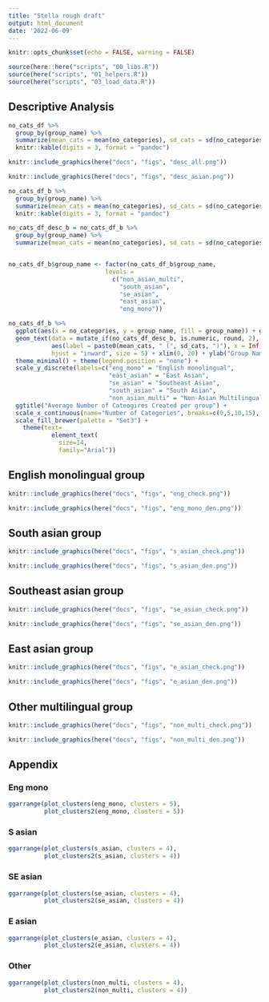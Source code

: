 ```yaml
---
title: "Stella rough draft"
output: html_document
date: '2022-06-09'
---
```


```r
knitr::opts_chunk$set(echo = FALSE, warning = FALSE)
```

```r
source(here::here("scripts", "00_libs.R"))
source(here("scripts", "01_helpers.R"))
source(here("scripts", "03_load_data.R"))
```

## Descriptive Analysis 

```r
no_cats_df %>% 
  group_by(group_name) %>% 
  summarize(mean_cats = mean(no_categories), sd_cats = sd(no_categories)) %>% 
  knitr::kable(digits = 3, format = "pandoc")
```

```r
knitr::include_graphics(here("docs", "figs", "desc_all.png"))
```
```r
knitr::include_graphics(here("docs", "figs", "desc_asian.png"))
```


```r
no_cats_df_b %>% 
  group_by(group_name) %>% 
  summarize(mean_cats = mean(no_categories), sd_cats = sd(no_categories)) %>% 
  knitr::kable(digits = 3, format = "pandoc")
```

```r
no_cats_df_desc_b = no_cats_df_b %>% 
  group_by(group_name) %>% 
  summarize(mean_cats = mean(no_categories), sd_cats = sd(no_categories)) 


no_cats_df_b$group_name <- factor(no_cats_df_b$group_name, 
                           levels = 
                             c("non_asian_multi", 
                               "south_asian",
                               "se_asian",
                               "east_asian",
                               "eng_mono"))

no_cats_df_b %>% 
  ggplot(aes(x = no_categories, y = group_name, fill = group_name)) + geom_boxplot(outlier.shape = NA) +
  geom_text(data = mutate_if(no_cats_df_desc_b, is.numeric, round, 2),
            aes(label = paste0(mean_cats, " (", sd_cats, ")"), x = Inf), 
            hjust = "inward", size = 5) + xlim(0, 20) + ylab("Group Name") + 
  theme_minimal() + theme(legend.position = "none") +
  scale_y_discrete(labels=c("eng_mono" = "English monolingual", 
                            "east_asian" = "East Asian",
                            "se_asian" = "Southeast Asian",
                            "south_asian" = "South Asian",
                            "non_asian_multi" = "Non-Asian Multilingual")) +
  ggtitle("Average Number of Cateogires Created per group") +
  scale_x_continuous(name="Number of Categories", breaks=c(0,5,10,15), limits=c(0, 20)) +
  scale_fill_brewer(palette = "Set3") +
    theme(text=
            element_text(
              size=14,
              family="Arial")) 
```

## English monolingual group
```r
knitr::include_graphics(here("docs", "figs", "eng_check.png"))
```

```r
knitr::include_graphics(here("docs", "figs", "eng_mono_den.png"))
```

## South asian group
```r
knitr::include_graphics(here("docs", "figs", "s_asian_check.png"))
```

```r
knitr::include_graphics(here("docs", "figs", "s_asian_den.png"))
```

## Southeast asian group
```r
knitr::include_graphics(here("docs", "figs", "se_asian_check.png"))
```

```r
knitr::include_graphics(here("docs", "figs", "se_asian_den.png"))
```

## East asian group
```r
knitr::include_graphics(here("docs", "figs", "e_asian_check.png"))
```
```r
knitr::include_graphics(here("docs", "figs", "e_asian_den.png"))
```


## Other multilingual group
```r
knitr::include_graphics(here("docs", "figs", "non_multi_check.png"))
```

```r
knitr::include_graphics(here("docs", "figs", "non_multi_den.png"))
```



## Appendix 

### Eng mono
```r
ggarrange(plot_clusters(eng_mono, clusters = 5),
          plot_clusters2(eng_mono, clusters = 5))
```

### S asian
```r
ggarrange(plot_clusters(s_asian, clusters = 4),
          plot_clusters2(s_asian, clusters = 4))
```

### SE asian 
```r
ggarrange(plot_clusters(se_asian, clusters = 4),
          plot_clusters2(se_asian, clusters = 4))
```

### E asian 
```r
ggarrange(plot_clusters(e_asian, clusters = 4),
          plot_clusters2(e_asian, clusters = 4))
```

### Other  
```r
ggarrange(plot_clusters(non_multi, clusters = 4),
          plot_clusters2(non_multi, clusters = 4))
```